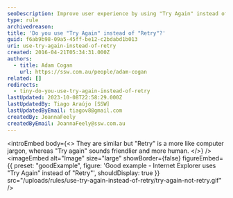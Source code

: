 ```yaml
---
seoDescription: Improve user experience by using "Try Again" instead of "Retry", creating a friendlier and more human-like interaction.
type: rule
archivedreason:
title: 'Do you use "Try Again" instead of "Retry"?'
guid: f6ab9b98-09a5-45ff-be12-c2bdabd1b013
uri: use-try-again-instead-of-retry
created: 2016-04-21T05:34:31.000Z
authors:
  - title: Adam Cogan
    url: https://ssw.com.au/people/adam-cogan
related: []
redirects:
  - tiny-do-you-use-try-again-instead-of-retry
lastUpdated: 2023-10-08T22:58:29.000Z
lastUpdatedBy: Tiago Araújo [SSW]
lastUpdatedByEmail: tiagov8@gmail.com
createdBy: JoannaFeely
createdByEmail: JoannaFeely@ssw.com.au
---
```


<introEmbed
  body={<>
They are similar but "Retry" is a more like computer jargon, whereas "Try again" sounds friendlier and more human.
  </>}
/>
<imageEmbed
  alt="Image"
  size="large"
  showBorder={false}
  figureEmbed={{
    preset: "goodExample",
    figure: 'Good example - Internet Explorer uses "Try Again" instead of "Retry"',
    shouldDisplay: true
  }}
  src="/uploads/rules/use-try-again-instead-of-retry/try-again-not-retry.gif"
/>
